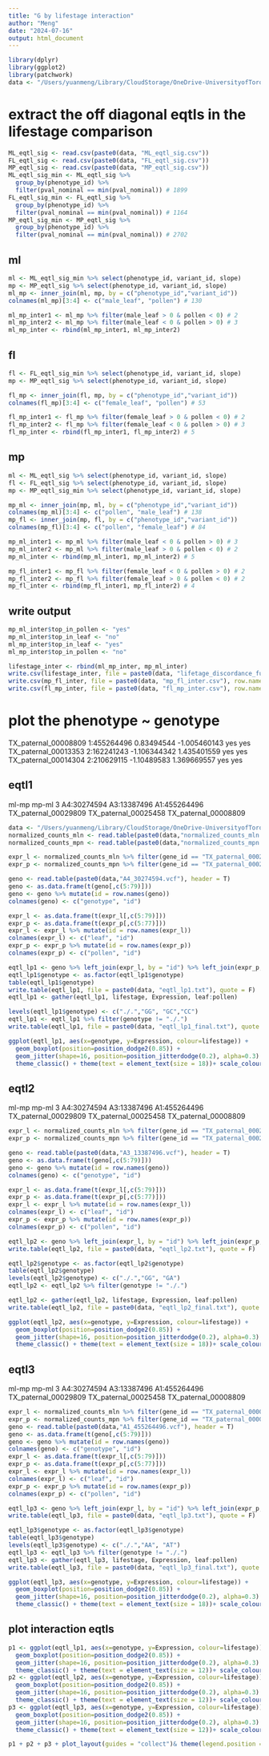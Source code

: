 ```yaml
---
title: "G by lifestage interaction"
author: "Meng"
date: "2024-07-16"
output: html_document
---
```


```r
library(dplyr)
library(ggplot2)
library(patchwork)
data <- "/Users/yuanmeng/Library/CloudStorage/OneDrive-UniversityofToronto/Manuscripts/rumex_eqtl/eqtl/"
```


# extract the off diagonal eqtls in the lifestage comparison
```r
ML_eqtl_sig <- read.csv(paste0(data, "ML_eqtl_sig.csv"))
FL_eqtl_sig <- read.csv(paste0(data, "FL_eqtl_sig.csv"))
MP_eqtl_sig <- read.csv(paste0(data, "MP_eqtl_sig.csv"))
ML_eqtl_sig_min <- ML_eqtl_sig %>%
  group_by(phenotype_id) %>% 
  filter(pval_nominal == min(pval_nominal)) # 1899
FL_eqtl_sig_min <- FL_eqtl_sig %>%
  group_by(phenotype_id) %>% 
  filter(pval_nominal == min(pval_nominal)) # 1164
MP_eqtl_sig_min <- MP_eqtl_sig %>%
  group_by(phenotype_id) %>% 
  filter(pval_nominal == min(pval_nominal)) # 2702
```

## ml
```r
ml <- ML_eqtl_sig_min %>% select(phenotype_id, variant_id, slope)
mp <- MP_eqtl_sig %>% select(phenotype_id, variant_id, slope)
ml_mp <- inner_join(ml, mp, by = c("phenotype_id","variant_id"))
colnames(ml_mp)[3:4] <- c("male_leaf", "pollen") # 130

ml_mp_inter1 <- ml_mp %>% filter(male_leaf > 0 & pollen < 0) # 2
ml_mp_inter2 <- ml_mp %>% filter(male_leaf < 0 & pollen > 0) # 3
ml_mp_inter <- rbind(ml_mp_inter1, ml_mp_inter2)
```

## fl
```r
fl <- FL_eqtl_sig_min %>% select(phenotype_id, variant_id, slope)
mp <- MP_eqtl_sig %>% select(phenotype_id, variant_id, slope)

fl_mp <- inner_join(fl, mp, by = c("phenotype_id","variant_id"))
colnames(fl_mp)[3:4] <- c("female_leaf", "pollen") # 53

fl_mp_inter1 <- fl_mp %>% filter(female_leaf > 0 & pollen < 0) # 2
fl_mp_inter2 <- fl_mp %>% filter(female_leaf < 0 & pollen > 0) # 3
fl_mp_inter <- rbind(fl_mp_inter1, fl_mp_inter2) # 5
```

## mp
```r
ml <- ML_eqtl_sig %>% select(phenotype_id, variant_id, slope)
fl <- FL_eqtl_sig %>% select(phenotype_id, variant_id, slope)
mp <- MP_eqtl_sig_min %>% select(phenotype_id, variant_id, slope)

mp_ml <- inner_join(mp, ml, by = c("phenotype_id","variant_id"))
colnames(mp_ml)[3:4] <- c("pollen", "male_leaf") # 138
mp_fl <- inner_join(mp, fl, by = c("phenotype_id","variant_id"))
colnames(mp_fl)[3:4] <- c("pollen", "female_leaf") # 84

mp_ml_inter1 <- mp_ml %>% filter(male_leaf < 0 & pollen > 0) # 3
mp_ml_inter2 <- mp_ml %>% filter(male_leaf > 0 & pollen < 0) # 2
mp_ml_inter <- rbind(mp_ml_inter1, mp_ml_inter2) # 5

mp_fl_inter1 <- mp_fl %>% filter(female_leaf < 0 & pollen > 0) # 2
mp_fl_inter2 <- mp_fl %>% filter(female_leaf > 0 & pollen < 0) # 2
mp_fl_inter <- rbind(mp_fl_inter1, mp_fl_inter2) # 4
```

## write output
```r
mp_ml_inter$top_in_pollen <- "yes"
mp_ml_inter$top_in_leaf <- "no"
ml_mp_inter$top_in_leaf <- "yes"
ml_mp_inter$top_in_pollen <- "no"

lifestage_inter <- rbind(ml_mp_inter, mp_ml_inter)
write.csv(lifestage_inter, file = paste0(data, "lifetage_discordance_full.csv"), row.names = F, quote = F)
write.csv(mp_fl_inter, file = paste0(data, "mp_fl_inter.csv"), row.names = F, quote = F) # 4
write.csv(fl_mp_inter, file = paste0(data, "fl_mp_inter.csv"), row.names = F, quote = F) # 5
```



# plot the phenotype ~ genotype
TX_paternal_00008809	1:455264496	0.83494544	-1.005460143	yes	yes
TX_paternal_00013353	2:162241243	-1.106344342	1.435401559	yes	yes
TX_paternal_00014304	2:210629115	-1.10489583	1.369669557	yes	yes

## eqtl1
ml-mp mp-ml	3	A4:30274594 A3:13387496 A1:455264496
TX_paternal_00029809 TX_paternal_00025458 TX_paternal_00008809
```r
data <- "/Users/yuanmeng/Library/CloudStorage/OneDrive-UniversityofToronto/Manuscripts/rumex_eqtl/"
normalized_counts_mln <- read.table(paste0(data,"normalized_counts_mln.bed"), header = T)
normalized_counts_mpn <- read.table(paste0(data,"normalized_counts_mpn.bed"), header = T)

expr_l <- normalized_counts_mln %>% filter(gene_id == "TX_paternal_00029809")
expr_p <- normalized_counts_mpn %>% filter(gene_id == "TX_paternal_00029809")

geno <- read.table(paste0(data,"A4_30274594.vcf"), header = T)
geno <- as.data.frame(t(geno[,c(5:79)]))
geno <- geno %>% mutate(id = row.names(geno))
colnames(geno) <- c("genotype", "id")

expr_l <- as.data.frame(t(expr_l[,c(5:79)]))
expr_p <- as.data.frame(t(expr_p[,c(5:77)]))
expr_l <- expr_l %>% mutate(id = row.names(expr_l))
colnames(expr_l) <- c("leaf", "id")
expr_p <- expr_p %>% mutate(id = row.names(expr_p))
colnames(expr_p) <- c("pollen", "id")

eqtl_lp1 <- geno %>% left_join(expr_l, by = "id") %>% left_join(expr_p, by = "id")
eqtl_lp1$genotype <- as.factor(eqtl_lp1$genotype)
table(eqtl_lp1$genotype)
write.table(eqtl_lp1, file = paste0(data, "eqtl_lp1.txt"), quote = F)
eqtl_lp1 <- gather(eqtl_lp1, lifestage, Expression, leaf:pollen)

levels(eqtl_lp1$genotype) <- c("./.","GG", "GC","CC")
eqtl_lp1 <- eqtl_lp1 %>% filter(genotype != "./.")
write.table(eqtl_lp1, file = paste0(data, "eqtl_lp1_final.txt"), quote = F)

ggplot(eqtl_lp1, aes(x=genotype, y=Expression, colour=lifestage)) + 
  geom_boxplot(position=position_dodge2(0.85)) + 
  geom_jitter(shape=16, position=position_jitterdodge(0.2), alpha=0.3) + 
  theme_classic() + theme(text = element_text(size = 18))+ scale_colour_manual(values = c("red", "blue"))+labs(x="Genotype", y="Expression")
```

## eqtl2
ml-mp mp-ml	3	A4:30274594 A3:13387496 A1:455264496
TX_paternal_00029809 TX_paternal_00025458 TX_paternal_00008809
```r
expr_l <- normalized_counts_mln %>% filter(gene_id == "TX_paternal_00025458")
expr_p <- normalized_counts_mpn %>% filter(gene_id == "TX_paternal_00025458")

geno <- read.table(paste0(data,"A3_13387496.vcf"), header = T)
geno <- as.data.frame(t(geno[,c(5:79)]))
geno <- geno %>% mutate(id = row.names(geno))
colnames(geno) <- c("genotype", "id")

expr_l <- as.data.frame(t(expr_l[,c(5:79)]))
expr_p <- as.data.frame(t(expr_p[,c(5:77)]))
expr_l <- expr_l %>% mutate(id = row.names(expr_l))
colnames(expr_l) <- c("leaf", "id")
expr_p <- expr_p %>% mutate(id = row.names(expr_p))
colnames(expr_p) <- c("pollen", "id")

eqtl_lp2 <- geno %>% left_join(expr_l, by = "id") %>% left_join(expr_p, by = "id")
write.table(eqtl_lp2, file = paste0(data, "eqtl_lp2.txt"), quote = F)

eqtl_lp2$genotype <- as.factor(eqtl_lp2$genotype)
table(eqtl_lp2$genotype)
levels(eqtl_lp2$genotype) <- c("./.","GG", "GA")
eqtl_lp2 <- eqtl_lp2 %>% filter(genotype != "./.")

eqtl_lp2 <- gather(eqtl_lp2, lifestage, Expression, leaf:pollen)
write.table(eqtl_lp2, file = paste0(data, "eqtl_lp2_final.txt"), quote = F)

ggplot(eqtl_lp2, aes(x=genotype, y=Expression, colour=lifestage)) + 
  geom_boxplot(position=position_dodge2(0.85)) + 
  geom_jitter(shape=16, position=position_jitterdodge(0.2), alpha=0.3) + 
  theme_classic() + theme(text = element_text(size = 18))+ scale_colour_manual(values = c("red", "blue"))+labs(x="Genotype", y="Expression")
```

## eqtl3
ml-mp mp-ml	3	A4:30274594 A3:13387496 A1:455264496
TX_paternal_00029809 TX_paternal_00025458 TX_paternal_00008809
```r
expr_l <- normalized_counts_mln %>% filter(gene_id == "TX_paternal_00008809")
expr_p <- normalized_counts_mpn %>% filter(gene_id == "TX_paternal_00008809")
geno <- read.table(paste0(data,"A1_455264496.vcf"), header = T)
geno <- as.data.frame(t(geno[,c(5:79)]))
geno <- geno %>% mutate(id = row.names(geno))
colnames(geno) <- c("genotype", "id")
expr_l <- as.data.frame(t(expr_l[,c(5:79)]))
expr_p <- as.data.frame(t(expr_p[,c(5:77)]))
expr_l <- expr_l %>% mutate(id = row.names(expr_l))
colnames(expr_l) <- c("leaf", "id")
expr_p <- expr_p %>% mutate(id = row.names(expr_p))
colnames(expr_p) <- c("pollen", "id")

eqtl_lp3 <- geno %>% left_join(expr_l, by = "id") %>% left_join(expr_p, by = "id")
write.table(eqtl_lp3, file = paste0(data, "eqtl_lp3.txt"), quote = F)

eqtl_lp3$genotype <- as.factor(eqtl_lp3$genotype)
table(eqtl_lp3$genotype)
levels(eqtl_lp3$genotype) <- c("./.","AA", "AT")
eqtl_lp3 <- eqtl_lp3 %>% filter(genotype != "./.")
eqtl_lp3 <- gather(eqtl_lp3, lifestage, Expression, leaf:pollen)
write.table(eqtl_lp3, file = paste0(data, "eqtl_lp3_final.txt"), quote = F)

ggplot(eqtl_lp3, aes(x=genotype, y=Expression, colour=lifestage)) + 
  geom_boxplot(position=position_dodge2(0.85)) + 
  geom_jitter(shape=16, position=position_jitterdodge(0.2), alpha=0.3) + 
  theme_classic() + theme(text = element_text(size = 18))+ scale_colour_manual(values = c("blue", "red"))+labs(x="Genotype", y="Expression")
```


## plot interaction eqtls
```r
p1 <- ggplot(eqtl_lp1, aes(x=genotype, y=Expression, colour=lifestage)) + 
  geom_boxplot(position=position_dodge2(0.85)) + 
  geom_jitter(shape=16, position=position_jitterdodge(0.2), alpha=0.3) + 
  theme_classic() + theme(text = element_text(size = 12))+ scale_colour_manual(values = c("red","blue"))+labs(x="Genotype", y="Expression")
p2 <- ggplot(eqtl_lp2, aes(x=genotype, y=Expression, colour=lifestage)) + 
  geom_boxplot(position=position_dodge2(0.85)) + 
  geom_jitter(shape=16, position=position_jitterdodge(0.2), alpha=0.3) + 
  theme_classic() + theme(text = element_text(size = 12))+ scale_colour_manual(values = c("red","blue"))+labs(x="Genotype", y="Expression")
p3 <- ggplot(eqtl_lp3, aes(x=genotype, y=Expression, colour=lifestage)) + 
  geom_boxplot(position=position_dodge2(0.85)) + 
  geom_jitter(shape=16, position=position_jitterdodge(0.2), alpha=0.3) + 
  theme_classic() + theme(text = element_text(size = 12))+ scale_colour_manual(values = c("red","blue"))+labs(x="Genotype", y="Expression")

p1 + p2 + p3 + plot_layout(guides = "collect")& theme(legend.position = "right")
```
